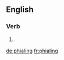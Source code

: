 ==English==

===Verb===
{{head|en}}

# {{present participle of|phial}}

[[de:phialing]]
[[fr:phialing]]